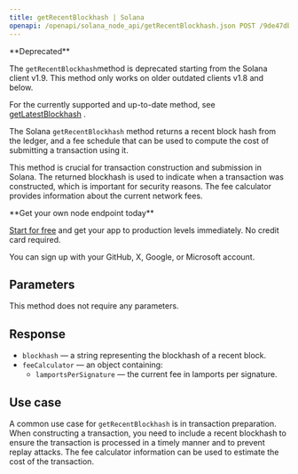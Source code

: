 ```yaml
---
title: getRecentBlockhash | Solana
openapi: /openapi/solana_node_api/getRecentBlockhash.json POST /9de47db917d4f69168e3fed02217d15b
---
```


<Warning>
**Deprecated**

The `getRecentBlockhash`method is deprecated starting from the Solana client v1.9. This method only works on older outdated clients v1.8 and below.

For the currently supported and up-to-date method, see [getLatestBlockhash](/reference/solana-getlatestblockhash) .
</Warning>


The Solana `getRecentBlockhash` method returns a recent block hash from the ledger, and a fee schedule that can be used to compute the cost of submitting a transaction using it.

This method is crucial for transaction construction and submission in Solana. The returned blockhash is used to indicate when a transaction was constructed, which is important for security reasons. The fee calculator provides information about the current network fees.

<Check>
**Get your own node endpoint today**

[Start for free](https://console.chainstack.com/) and get your app to production levels immediately. No credit card required.

You can sign up with your GitHub, X, Google, or Microsoft account.
</Check>


## Parameters

This method does not require any parameters.

## Response

* `blockhash` — a string representing the blockhash of a recent block.
* `feeCalculator` — an object containing:
  + `lamportsPerSignature` — the current fee in lamports per signature.

## Use case

A common use case for `getRecentBlockhash` is in transaction preparation. When constructing a transaction, you need to include a recent blockhash to ensure the transaction is processed in a timely manner and to prevent replay attacks. The fee calculator information can be used to estimate the cost of the transaction.
